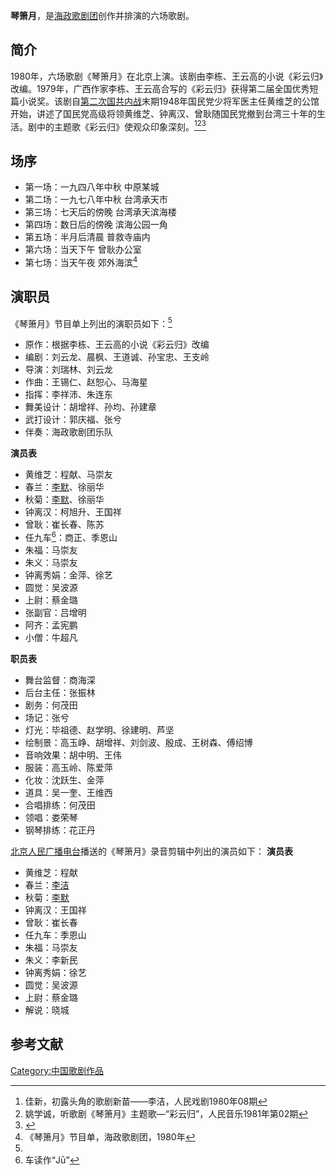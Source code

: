 {{Veil|time=2015-09-12T07:15:53+00:00}}
'''琴箫月'''，是[[海政歌剧团|海政歌剧团]]创作并排演的六场歌剧。

==简介==
1980年，六场歌剧《琴箫月》在北京上演。该剧由李栋、王云高的小说《彩云归》改编。1979年，广西作家李栋、王云高合写的《彩云归》获得第二届全国优秀短篇小说奖。该剧自[[第二次国共内战|第二次国共内战]]末期1948年国民党少将军医主任黄维芝的公馆开始，讲述了国民党高级将领黄维芝、钟离汉、曾耿随国民党撤到台湾三十年的生活。剧中的主题歌《彩云归》使观众印象深刻。<ref>佳新，初露头角的歌剧新苗——李洁，人民戏剧1980年08期</ref><ref>姚学诚，听歌剧《琴箫月》主题歌—“彩云归”，人民音乐1981年第02期</ref><ref>{{Cite web |url=http://www.gxdqw.com/bin/mse.exe?seachword=&K=b&A=24&rec=295&run=13 |title=李栋、王云高，彩云归（节写），载 南宁市志文化卷 附录五、文选，广西地情网，于2013-09-07查阅 |access-date=2013-09-07 |archive-date=2016-03-04 |archive-url=https://web.archive.org/web/20160304125200/http://www.gxdqw.com/bin/mse.exe?seachword=&K=b&A=24&rec=295&run=13 |dead-url=no }}</ref>

==场序==
*第一场：一九四八年中秋 中原某城
*第二场：一九七八年中秋 台湾承天市
*第三场：七天后的傍晚 台湾承天滨海楼
*第四场：数日后的傍晚 滨海公园一角
*第五场：半月后清晨 普救寺庙内
*第六场：当天下午 曾耿办公室
*第七场：当天午夜 郊外海滨<ref name=qin>《琴箫月》节目单，海政歌剧团，1980年</ref>

==演职员==
《琴箫月》节目单上列出的演职员如下：<ref name=qin/>
{{HideH|《琴箫月》节目单演职员表}}
*原作：根据李栋、王云高的小说《彩云归》改编
*编剧：刘云龙、晨枫、王道诚、孙宝忠、王支岭
*导演：刘瑞林、刘云龙
*作曲：王锡仁、赵恕心、马海星
*指挥：李祥沛、朱连东
*舞美设计：胡增祥、孙均、孙建章
*武打设计：郭庆福、张兮
*伴奏：海政歌剧团乐队

'''演员表'''
*黄维芝：程献、马崇友
*春兰：[[李默_(女歌手)|李默]]、徐丽华
*秋菊：[[李默_(女歌手)|李默]]、徐丽华
*钟离汉：柯旭升、王国祥
*曾耿：崔长春、陈苏
*任九车<ref>车读作“Jū”</ref>：商正、季恩山
*朱福：马崇友
*朱义：马崇友
*钟离秀娟：金萍、徐艺
*圆觉：吴波源
*上尉：蔡金璐
*张副官：吕增明
*阿齐：孟宪鹏
*小僧：牛超凡

'''职员表'''
*舞台监督：商海深
*后台主任：张振林
*剧务：何茂田
*场记：张兮
*灯光：毕祖德、赵学明、徐建明、芦坚
*绘制景：高玉峥、胡增祥、刘剑波、殷成、王树森、傅绍博
*音响效果：胡中明、王伟
*服装：高玉岭、陈爱萍
*化妆：沈跃生、金萍
*道具：吴一奎、王维西
*合唱排练：何茂田
*领唱：娄荣琴
*钢琴排练：花正丹
{{HideF}}

[[北京人民广播电台|北京人民广播电台]]播送的《琴箫月》录音剪辑中列出的演员如下：
{{HideH|[[北京人民广播电台|北京人民广播电台]]播送的《琴箫月》录音剪辑演员表}}
'''演员表'''
*黄维芝：程献
*春兰：[[李洁|李洁]]
*秋菊：[[李默_(女歌手)|李默]]
*钟离汉：王国祥
*曾耿：崔长春
*任九车：季恩山
*朱福：马崇友
*朱义：李新民
*钟离秀娟：徐艺
*圆觉：吴波源
*上尉：蔡金璐
*解说：晓城
{{HideF}}

==参考文献==
{{reflist}}

[[Category:中国歌剧作品|Category:中国歌剧作品]]
